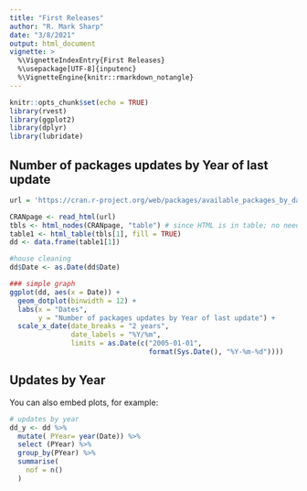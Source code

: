 ```yaml
---
title: "First Releases"
author: "R. Mark Sharp"
date: "3/8/2021"
output: html_document
vignette: >
  %\VignetteIndexEntry{First Releases} 
  %\usepackage[UTF-8]{inputenc}
  %\VignetteEngine{knitr::rmarkdown_notangle} 
---
```


```r
knitr::opts_chunk$set(echo = TRUE)
library(rvest)
library(ggplot2)
library(dplyr)
library(lubridate)

```

## Number of packages updates by Year of last update

```r

url = 'https://cran.r-project.org/web/packages/available_packages_by_date.html'

CRANpage <- read_html(url)
tbls <- html_nodes(CRANpage, "table") # since HTML is in table; no need to scrape td/tr elements
table1 <- html_table(tbls[1], fill = TRUE)
dd <- data.frame(table1[1])

#house cleaning
dd$Date <- as.Date(dd$Date)

### simple graph
ggplot(dd, aes(x = Date)) +
  geom_dotplot(binwidth = 12) +
  labs(x = "Dates",
       y = "Number of packages updates by Year of last update") +
  scale_x_date(date_breaks = "2 years",
               date_labels = "%Y/%m",
               limits = as.Date(c("2005-01-01", 
                                  format(Sys.Date(), "%Y-%m-%d"))))

```

## Updates by Year

You can also embed plots, for example:

```r

# updates by year
dd_y <- dd %>%
  mutate( PYear= year(Date)) %>%
  select (PYear) %>%
  group_by(PYear) %>%
  summarise(
    nof = n()
  )

```

